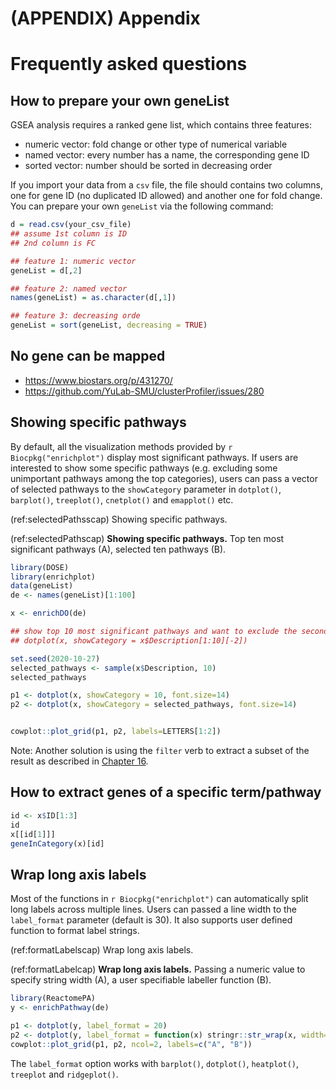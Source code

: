 # (APPENDIX) Appendix {-}

# Frequently asked questions {#faq}

## How to prepare your own geneList {#genelist}

GSEA analysis requires a ranked gene list, which contains three features:


+ numeric vector: fold change or other type of numerical variable
+ named vector: every number has a name, the corresponding gene ID
+ sorted vector: number should be sorted in decreasing order


If you import your data from a `csv` file, the file should contains two columns, one for gene ID (no duplicated ID allowed) and another one for fold change. You can prepare your own `geneList` via the following command:


```r
d = read.csv(your_csv_file)
## assume 1st column is ID
## 2nd column is FC

## feature 1: numeric vector
geneList = d[,2]

## feature 2: named vector
names(geneList) = as.character(d[,1])

## feature 3: decreasing orde
geneList = sort(geneList, decreasing = TRUE)
```



<!--


# DAVID functional analysis

[clusterProfiler](https://www.bioconductor.org/packages/clusterProfiler) provides enrichment and GSEA analysis with GO, KEGG, DO and Reactome pathway supported internally, some user may prefer GO and KEGG analysis with DAVID[@huang_david_2007] and still attracted by the visualization methods provided by [clusterProfiler](https://www.bioconductor.org/packages/clusterProfiler)[@paranjpe_genome_wid_2013]. To bridge the gap between DAVID and clusterProfiler, we implemented `enrichDAVID`. This function query enrichment analysis result from DAVID webserver via [RDAVIDWebService](https://www.bioconductor.org/packages/RDAVIDWebService)[@fresno_rdavidwebservice_2013] and stored the result as an `enrichResult` instance, so that we can use all the visualization functions in [clusterProfiler](https://www.bioconductor.org/packages/clusterProfiler) to visualize DAVID results. `enrichDAVID` is fully compatible with `compareCluster` function and comparing enrichment results from different gene clusters is now available with DAVID.

```r
library(clusterProfiler)
data(geneList, package="DOSE")
gene = names(geneList)[abs(geneList) > 2]
david <- enrichDAVID(gene = gene,
                     idType = "ENTREZ_GENE_ID",
                     listType = "Gene",
                     annotation = "KEGG_PATHWAY",
                     david.user = "clusterProfiler@hku.hk")
```

DAVID Web Service has the following limitations:

+ A job with more than 3000 genes to generate gene or term cluster report will not be handled by DAVID due to resource limit.
+ No more than 200 jobs in a day from one user or computer.
+ DAVID Team reserves right to suspend any improper uses of the web service without notice.

For more details, please refer to [http://david.abcc.ncifcrf.gov/content.jsp?file=WS.html](http://david.abcc.ncifcrf.gov/content.jsp?file=WS.html).

As user has limited usage, please [register](http://david.abcc.ncifcrf.gov/webservice/register.htm) and use your own user account to run `enrichDAVID`.


-->


## No gene can be mapped

+ <https://www.biostars.org/p/431270/>
+ <https://github.com/YuLab-SMU/clusterProfiler/issues/280>


## Showing specific pathways {#showing-specific-pathways}

By default, all the visualization methods provided by `r Biocpkg("enrichplot")` display most significant pathways. If users are interested to show some specific pathways (e.g. excluding some unimportant pathways among the top categories), users can pass a vector of selected pathways to the `showCategory` parameter in `dotplot()`, `barplot()`, `treeplot()`, `cnetplot()` and `emapplot()` etc.


(ref:selectedPathsscap) Showing specific pathways.

(ref:selectedPathscap) **Showing specific pathways.** Top ten most significant pathways (A), selected ten pathways (B).

```r
library(DOSE)
library(enrichplot)
data(geneList)
de <- names(geneList)[1:100]

x <- enrichDO(de)

## show top 10 most significant pathways and want to exclude the second one
## dotplot(x, showCategory = x$Description[1:10][-2])

set.seed(2020-10-27)
selected_pathways <- sample(x$Description, 10)
selected_pathways

p1 <- dotplot(x, showCategory = 10, font.size=14)
p2 <- dotplot(x, showCategory = selected_pathways, font.size=14)


cowplot::plot_grid(p1, p2, labels=LETTERS[1:2])
```

Note: Another solution is using the `filter` verb to extract a subset of the result as described in [Chapter 16](#clusterProfiler-dplyr).


## How to extract genes of a specific term/pathway 

```r
id <- x$ID[1:3]
id
x[[id[1]]]
geneInCategory(x)[id]
```


## Wrap long axis labels {#label-format}

Most of the functions in `r Biocpkg("enrichplot")` can automatically split long labels across multiple lines. Users can passed a line width to the `label_format` parameter (default is 30). It also supports user defined function to format label strings. 

(ref:formatLabelscap) Wrap long axis labels.

(ref:formatLabelcap) **Wrap long axis labels.** Passing a numeric value to specify string width (A), a user specifiable labeller function (B).

```r
library(ReactomePA)
y <- enrichPathway(de)

p1 <- dotplot(y, label_format = 20) 
p2 <- dotplot(y, label_format = function(x) stringr::str_wrap(x, width=20))
cowplot::plot_grid(p1, p2, ncol=2, labels=c("A", "B")) 
```


The `label_format` option works with `barplot()`, `dotplot()`, `heatplot()`, `treeplot` and `ridgeplot()`.

